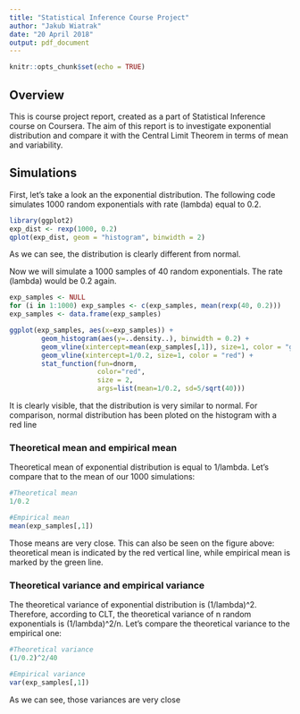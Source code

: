 ```yaml
---
title: "Statistical Inference Course Project"
author: "Jakub Wiatrak"
date: "20 April 2018"
output: pdf_document
---
```


```r
knitr::opts_chunk$set(echo = TRUE)

```

## Overview

This is course project report, created as a part of Statistical Inference course on Coursera. The aim of this report is to investigate exponential distribution and compare it with the Central Limit Theorem in terms of mean and variability.


## Simulations

First, let's take a look an the exponential distribution. The following code simulates 1000 random exponentials with rate (lambda) equal to 0.2.

```r
library(ggplot2)
exp_dist <- rexp(1000, 0.2)
qplot(exp_dist, geom = "histogram", binwidth = 2)
```

As we can see, the distribution is clearly different from normal.


Now we will simulate a 1000 samples of 40 random exponentials. The rate (lambda) would be 0.2 again.

```r
exp_samples <- NULL
for (i in 1:1000) exp_samples <- c(exp_samples, mean(rexp(40, 0.2)))
exp_samples <- data.frame(exp_samples)

ggplot(exp_samples, aes(x=exp_samples)) +
        geom_histogram(aes(y=..density..), binwidth = 0.2) +
        geom_vline(xintercept=mean(exp_samples[,1]), size=1, color = "green") +
        geom_vline(xintercept=1/0.2, size=1, color = "red") +
        stat_function(fun=dnorm,
                      color="red",
                      size = 2,
                      args=list(mean=1/0.2, sd=5/sqrt(40)))

```

It is clearly visible, that the distribution is very similar to normal. For comparison, normal distribution has been ploted on the histogram with a red line

### Theoretical mean and empirical mean

Theoretical mean of exponential distribution is equal to 1/lambda. Let's compare that to the mean of our 1000 simulations:
```r
#Theoretical mean
1/0.2

#Empirical mean
mean(exp_samples[,1])

```

Those means are very close. This can also be seen on the figure above: theoretical mean is indicated by the red vertical line, while empirical mean is marked by the green line.

### Theoretical variance and empirical variance

The theoretical variance of exponential distribution is (1/lambda)^2. Therefore, according to CLT, the theoretical variance of n random exponentials is (1/lambda)^2/n.
Let's compare the theoretical variance to the empirical one:

```r
#Theoretical variance
(1/0.2)^2/40

#Empirical variance
var(exp_samples[,1])
```

As we can see, those variances are very close